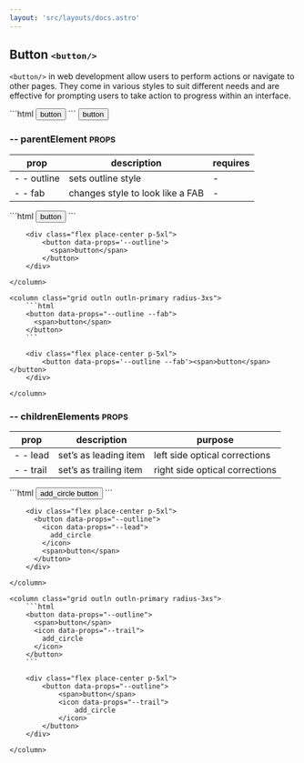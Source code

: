 ```yaml
---
layout: 'src/layouts/docs.astro'
---
```


## Button <small class="clr-subtext txt-nm txt-lowercase"> `<button/>` </small>

`<button/>` in web development allow users to perform actions or navigate to other pages.
They come in various styles to suit different needs and are effective for prompting
users to take action to progress within an interface.

<grid class='grid cols-2 outln outln-primary radius-3xs'>
  ```html
  <button>
    <span>button</span>
  </button>
  ```
  <column class='align-center[items] flex place-center p-5xl'>
    <button>
      <span>button</span>
    </button>
  </column>
</grid>

### -- parentElement <small class="clr-subtext txt-sm"> PROPS </small>

| prop        | description                      | requires |
| ----------- | -------------------------------- | -------- |
| - - outline | sets outline style               | -        |
| - - fab     | changes style to look like a FAB | -        |

<grid class="grid cols-2 g-sm">
    <column class="grid outln outln-primary radius-3xs">
        ```html
        <button data-props="--outline">
          <span>button</span>
        </button>
        ```

        <div class="flex place-center p-5xl">
            <button data-props='--outline'>
              <span>button</span>
            </button>
        </div>

    </column>

    <column class="grid outln outln-primary radius-3xs">
        ```html
        <button data-props="--outline --fab">
          <span>button</span>
        </button>
        ```

        <div class="flex place-center p-5xl">
            <button data-props='--outline --fab'><span>button</span></button>
        </div>

    </column>

</grid>

### -- childrenElements <small class="clr-subtext txt-sm"> PROPS </small>

| prop      | description            | purpose                        |
| --------- | ---------------------- | ------------------------------ |
| - - lead  | set’s as leading item  | left side optical corrections  |
| - - trail | set’s as trailing item | right side optical corrections |

<grid class="grid cols-2 g-sm">
    <column class="grid outln outln-primary radius-3xs">
        ```html
        <button data-props="--outline">
          <icon data-props="--lead">
            add_circle
          </icon>
          <span>button</span>
        </button>
        ```

        <div class="flex place-center p-5xl">
          <button data-props="--outline">
            <icon data-props="--lead">
              add_circle
            </icon>
            <span>button</span>
          </button>
        </div>

    </column>

    <column class="grid outln outln-primary radius-3xs">
        ```html
        <button data-props="--outline">
          <span>button</span>
          <icon data-props="--trail">
            add_circle
          </icon>
        </button>
        ```

        <div class="flex place-center p-5xl">
            <button data-props="--outline">
                <span>button</span>
                <icon data-props="--trail">
                    add_circle
                </icon>
            </button>
        </div>

    </column>

</grid>
